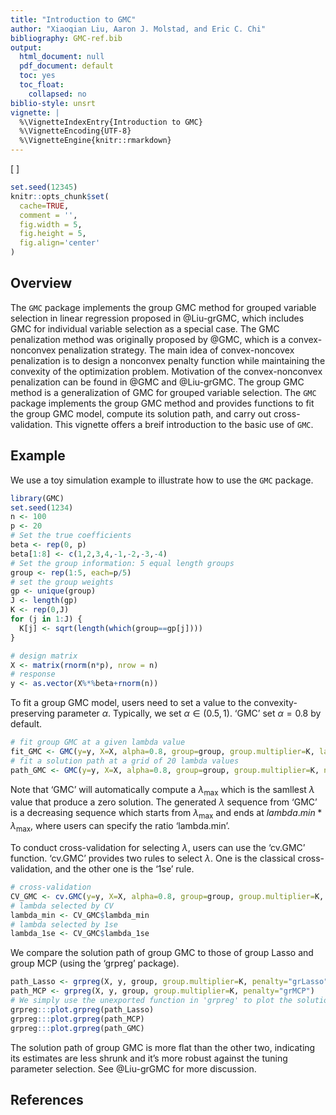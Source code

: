 ```yaml
---
title: "Introduction to GMC"
author: "Xiaoqian Liu, Aaron J. Molstad, and Eric C. Chi"
bibliography: GMC-ref.bib
output:
  html_document: null
  pdf_document: default
  toc: yes
  toc_float:
    collapsed: no
biblio-style: unsrt
vignette: |
  %\VignetteIndexEntry{Introduction to GMC}
  %\VignetteEncoding{UTF-8}
  %\VignetteEngine{knitr::rmarkdown}
---
```



<style>
img{ background:none; border:none; box-shadow:none; }
</style>

\[
\newcommand{\vbeta}{\boldsymbol{\beta}}
\]

```r
set.seed(12345)
knitr::opts_chunk$set(
  cache=TRUE,
  comment = '', 
  fig.width = 5, 
  fig.height = 5,
  fig.align='center'
)
```
## Overview
The `GMC` package implements the group GMC method for grouped variable selection in linear regression proposed  in @Liu-grGMC, which includes GMC for individual variable selection as a special case. The GMC penalization method was originally proposed by @GMC, which is a convex-nonconvex penalization strategy. The main idea of convex-noncovex penalization is to design a nonconvex penalty function while maintaining the convexity of the optimization problem. Motivation of the convex-nonconvex penalization can be found in @GMC and @Liu-grGMC. The group GMC method is a generalization of GMC for grouped variable selection. The `GMC` package implements the group GMC method and provides functions to fit the group GMC model, compute its solution path, and carry out cross-validation. This vignette offers a breif introduction to the basic use of `GMC`.

## Example 

We use a toy simulation example to illustrate how to use the `GMC` package.

```r
library(GMC)
set.seed(1234)
n <- 100
p <- 20
# Set the true coefficients
beta <- rep(0, p)
beta[1:8] <- c(1,2,3,4,-1,-2,-3,-4)
# Set the group information: 5 equal length groups
group <- rep(1:5, each=p/5)
# set the group weights
gp <- unique(group)
J <- length(gp)
K <- rep(0,J)
for (j in 1:J) {
  K[j] <- sqrt(length(which(group==gp[j])))
}

# design matrix
X <- matrix(rnorm(n*p), nrow = n)
# response
y <- as.vector(X%*%beta+rnorm(n))
```

To fit a group GMC model, users need to set a value to the convexity-preserving parameter $\alpha$. Typically, we set $\alpha \in (0.5, 1)$. 'GMC' set $\alpha=0.8$ by default. 

```r
# fit group GMC at a given lambda value
fit_GMC <- GMC(y=y, X=X, alpha=0.8, group=group, group.multiplier=K, lambdaSeq=0.1, ShowTime=TRUE)
# fit a solution path at a grid of 20 lambda values
path_GMC <- GMC(y=y, X=X, alpha=0.8, group=group, group.multiplier=K, nlambda = 20, ShowTime=TRUE)
```

Note that 'GMC' will automatically compute a $\lambda_{\max}$ which is the samllest $\lambda$ value that produce a zero solution. The generated $\lambda$ sequence from 'GMC' is a decreasing sequence which starts from $\lambda_{\max}$ and ends at $lambda.min*\lambda_{\max}$, where users can specify the ratio 'lambda.min'.

To conduct cross-validation for selecting $\lambda$, users can use the 'cv.GMC' function. 'cv.GMC' provides two rules to select $\lambda$. One is the classical cross-validation, and the other one is the '1se' rule. 

```r
# cross-validation
CV_GMC <- cv.GMC(y=y, X=X, alpha=0.8, group=group, group.multiplier=K, nlambda = 20)
# lambda selected by CV
lambda_min <- CV_GMC$lambda_min
# lambda selected by 1se
lambda_1se <- CV_GMC$lambda_1se
```

We compare the solution path of group GMC to those of group Lasso and group MCP (using the 'grpreg' package).

```r
path_Lasso <- grpreg(X, y, group, group.multiplier=K, penalty="grLasso")
path_MCP <- grpreg(X, y, group, group.multiplier=K, penalty="grMCP")
# We simply use the unexported function in 'grpreg' to plot the solution paths.
grpreg:::plot.grpreg(path_Lasso)
grpreg:::plot.grpreg(path_MCP)
grpreg:::plot.grpreg(path_GMC)
```

The solution path of group GMC is more flat than the other two, indicating its estimates are less shrunk and it's more robust against the tuning parameter selection. See @Liu-grGMC for more discussion.

## References
